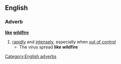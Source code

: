 ==English==
===Adverb===
'''[[like]] [[wildfire]]'''
#[[rapidly]] and [[intensely]], especially when [[out of control]]
#* The virus spread '''like wildfire'''
[[Category:English adverbs]]
